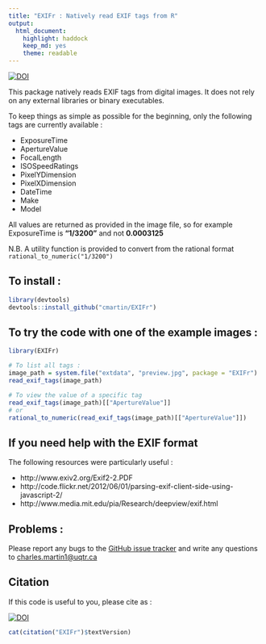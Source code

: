 ```yaml
---
title: "EXIFr : Natively read EXIF tags from R"
output: 
  html_document:
    highlight: haddock
    keep_md: yes
    theme: readable
---
```


[![DOI](https://zenodo.org/badge/19481/cmartin/EXIFr.svg)](https://zenodo.org/badge/latestdoi/19481/cmartin/EXIFr)

This package natively reads EXIF tags from digital images. It does not rely on any external libraries or binary executables.

To keep things as simple as possible for the beginning, only the following tags are currently available :

* ExposureTime
* ApertureValue
* FocalLength
* ISOSpeedRatings
* PixelYDimension
* PixelXDimension
* DateTime
* Make
* Model

All values are returned as provided in the image file, so for example ExposureTime is **"1/3200"** and not **0.0003125**

N.B. A utility function is provided to convert from the rational format `rational_to_numeric("1/3200")`

## To install : 
```r
library(devtools)
devtools::install_github("cmartin/EXIFr")
```

## To try the code with one of the example images : 
```r
library(EXIFr)

# To list all tags : 
image_path = system.file("extdata", "preview.jpg", package = "EXIFr")
read_exif_tags(image_path)

# To view the value of a specific tag
read_exif_tags(image_path)[["ApertureValue"]]
# or
rational_to_numeric(read_exif_tags(image_path)[["ApertureValue"]])

```

## If you need help with the EXIF format
The following resources were particularly useful :

* http://www.exiv2.org/Exif2-2.PDF
* http://code.flickr.net/2012/06/01/parsing-exif-client-side-using-javascript-2/
* http://www.media.mit.edu/pia/Research/deepview/exif.html

## Problems : 
Please report any bugs to the [GitHub issue tracker](https://github.com/cmartin/EXIFr/issues) and write any questions to <charles.martin1@uqtr.ca>

## Citation
If this code is useful to you, please cite as : 

[![DOI](https://zenodo.org/badge/19481/cmartin/EXIFr.svg)](https://zenodo.org/badge/latestdoi/19481/cmartin/EXIFr)

```r
cat(citation("EXIFr")$textVersion)
```